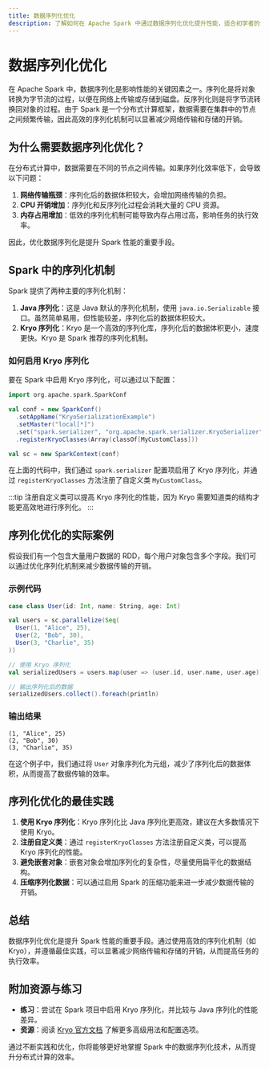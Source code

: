 ```yaml
---
title: 数据序列化优化
description: 了解如何在 Apache Spark 中通过数据序列化优化提升性能，适合初学者的全面指南。
---
```


# 数据序列化优化

在 Apache Spark 中，数据序列化是影响性能的关键因素之一。序列化是将对象转换为字节流的过程，以便在网络上传输或存储到磁盘。反序列化则是将字节流转换回对象的过程。由于 Spark 是一个分布式计算框架，数据需要在集群中的节点之间频繁传输，因此高效的序列化机制可以显著减少网络传输和存储的开销。

## 为什么需要数据序列化优化？

在分布式计算中，数据需要在不同的节点之间传输。如果序列化效率低下，会导致以下问题：

1. **网络传输瓶颈**：序列化后的数据体积较大，会增加网络传输的负担。
2. **CPU 开销增加**：序列化和反序列化过程会消耗大量的 CPU 资源。
3. **内存占用增加**：低效的序列化机制可能导致内存占用过高，影响任务的执行效率。

因此，优化数据序列化是提升 Spark 性能的重要手段。

## Spark 中的序列化机制

Spark 提供了两种主要的序列化机制：

1. **Java 序列化**：这是 Java 默认的序列化机制，使用 `java.io.Serializable` 接口。虽然简单易用，但性能较差，序列化后的数据体积较大。
2. **Kryo 序列化**：Kryo 是一个高效的序列化库，序列化后的数据体积更小，速度更快。Kryo 是 Spark 推荐的序列化机制。

### 如何启用 Kryo 序列化

要在 Spark 中启用 Kryo 序列化，可以通过以下配置：

```scala
import org.apache.spark.SparkConf

val conf = new SparkConf()
  .setAppName("KryoSerializationExample")
  .setMaster("local[*]")
  .set("spark.serializer", "org.apache.spark.serializer.KryoSerializer")
  .registerKryoClasses(Array(classOf[MyCustomClass]))

val sc = new SparkContext(conf)
```

在上面的代码中，我们通过 `spark.serializer` 配置项启用了 Kryo 序列化，并通过 `registerKryoClasses` 方法注册了自定义类 `MyCustomClass`。

:::tip
注册自定义类可以提高 Kryo 序列化的性能，因为 Kryo 需要知道类的结构才能更高效地进行序列化。
:::

## 序列化优化的实际案例

假设我们有一个包含大量用户数据的 RDD，每个用户对象包含多个字段。我们可以通过优化序列化机制来减少数据传输的开销。

### 示例代码

```scala
case class User(id: Int, name: String, age: Int)

val users = sc.parallelize(Seq(
  User(1, "Alice", 25),
  User(2, "Bob", 30),
  User(3, "Charlie", 35)
))

// 使用 Kryo 序列化
val serializedUsers = users.map(user => (user.id, user.name, user.age))

// 输出序列化后的数据
serializedUsers.collect().foreach(println)
```

### 输出结果

```
(1, "Alice", 25)
(2, "Bob", 30)
(3, "Charlie", 35)
```

在这个例子中，我们通过将 `User` 对象序列化为元组，减少了序列化后的数据体积，从而提高了数据传输的效率。

## 序列化优化的最佳实践

1. **使用 Kryo 序列化**：Kryo 序列化比 Java 序列化更高效，建议在大多数情况下使用 Kryo。
2. **注册自定义类**：通过 `registerKryoClasses` 方法注册自定义类，可以提高 Kryo 序列化的性能。
3. **避免嵌套对象**：嵌套对象会增加序列化的复杂性，尽量使用扁平化的数据结构。
4. **压缩序列化数据**：可以通过启用 Spark 的压缩功能来进一步减少数据传输的开销。

## 总结

数据序列化优化是提升 Spark 性能的重要手段。通过使用高效的序列化机制（如 Kryo），并遵循最佳实践，可以显著减少网络传输和存储的开销，从而提高任务的执行效率。

## 附加资源与练习

- **练习**：尝试在 Spark 项目中启用 Kryo 序列化，并比较与 Java 序列化的性能差异。
- **资源**：阅读 [Kryo 官方文档](https://github.com/EsotericSoftware/kryo) 了解更多高级用法和配置选项。

通过不断实践和优化，你将能够更好地掌握 Spark 中的数据序列化技术，从而提升分布式计算的效率。